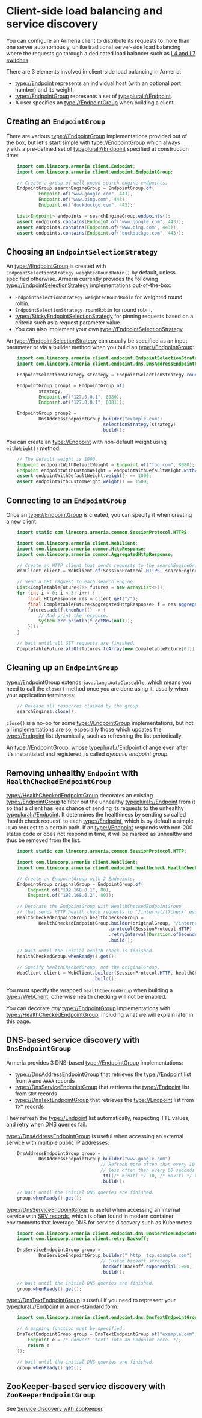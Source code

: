 # Client-side load balancing and service discovery

You can configure an Armeria client to distribute its requests to more than one server autonomously, unlike
traditional server-side load balancing where the requests go through a dedicated load balancer such as
[L4 and L7 switches](https://en.wikipedia.org/wiki/Multilayer_switch#Layer_4%E2%80%937_switch,_web_switch,_or_content_switch).

There are 3 elements involved in client-side load balancing in Armeria:
- <type://Endpoint> represents an individual host (with an optional port number) and its weight.
- <type://EndpointGroup> represents a set of <typeplural://Endpoint>.
- A user specifies an <type://EndpointGroup> when building a client.

## Creating an `EndpointGroup`

There are various <type://EndpointGroup> implementations provided out of the box, but let's start simple with
<type://EndpointGroup> which always yields a pre-defined set of <typeplural://Endpoint> specified at construction
time:

```java
    import com.linecorp.armeria.client.Endpoint;
    import com.linecorp.armeria.client.endpoint.EndpointGroup;

    // Create a group of well-known search engine endpoints.
    EndpointGroup searchEngineGroup = EndpointGroup.of(
            Endpoint.of("www.google.com", 443),
            Endpoint.of("www.bing.com", 443),
            Endpoint.of("duckduckgo.com", 443);

    List<Endpoint> endpoints = searchEngineGroup.endpoints();
    assert endpoints.contains(Endpoint.of("www.google.com", 443));
    assert endpoints.contains(Endpoint.of("www.bing.com", 443));
    assert endpoints.contains(Endpoint.of("duckduckgo.com", 443));
```

## Choosing an `EndpointSelectionStrategy`

An <type://EndpointGroup> is created with `EndpointSelectionStrategy.weightedRoundRobin()` by default,
unless specified otherwise. Armeria currently provides the following <type://EndpointSelectionStrategy>
implementations out-of-the-box:
- `EndpointSelectionStrategy.weightedRoundRobin` for weighted round robin.
- `EndpointSelectionStrategy.roundRobin` for round robin.
- <type://StickyEndpointSelectionStrategy> for pinning requests based on a criteria
  such as a request parameter value.
- You can also implement your own <type://EndpointSelectionStrategy>.

An <type://EndpointSelectionStrategy> can usually be specified as an input parameter or via a builder method
when you build an <type://EndpointGroup>:

```java
    import com.linecorp.armeria.client.endpoint.EndpointSelectionStrategy;
    import com.linecorp.armeria.client.endpoint.dns.DnsAddressEndpointGroup;

    EndpointSelectionStrategy strategy = EndpointSelectionStrategy.roundRobin();

    EndpointGroup group1 = EndpointGroup.of(
            strategy,
            Endpoint.of("127.0.0.1", 8080),
            Endpoint.of("127.0.0.1", 8081));

    EndpointGroup group2 =
            DnsAddressEndpointGroup.builder("example.com")
                                   .selectionStrategy(strategy)
                                   .build();
```

<Tip>

You can create an <type://Endpoint> with non-default weight using `withWeight()` method:

```java
    // The default weight is 1000.
    Endpoint endpointWithDefaultWeight = Endpoint.of("foo.com", 8080);
    Endpoint endpointWithCustomWeight = endpointWithDefaultWeight.withWeight(1500);
    assert endpointWithDefaultWeight.weight() == 1000;
    assert endpointWithCustomWeight.weight() == 1500;
```

</Tip>

## Connecting to an `EndpointGroup`

Once an <type://EndpointGroup> is created, you can specify it when creating a new client:

```java
    import static com.linecorp.armeria.common.SessionProtocol.HTTPS;

    import com.linecorp.armeria.client.WebClient;
    import com.linecorp.armeria.common.HttpResponse;
    import com.linecorp.armeria.common.AggregatedHttpResponse;

    // Create an HTTP client that sends requests to the searchEngineGroup.
    WebClient client = WebClient.of(SessionProtocol.HTTPS, searchEngineGroup);

    // Send a GET request to each search engine.
    List<CompletableFuture<?>> futures = new ArrayList<>();
    for (int i = 0; i < 3; i++) {
        final HttpResponse res = client.get("/");
        final CompletableFuture<AggregatedHttpResponse> f = res.aggregate();
        futures.add(f.thenRun(() -> {
            // And print the response.
            System.err.println(f.getNow(null));
        }));
    }

    // Wait until all GET requests are finished.
    CompletableFuture.allOf(futures.toArray(new CompletableFuture[0])).join();
```

## Cleaning up an `EndpointGroup`

<type://EndpointGroup> extends `java.lang.AutoCloseable`, which means you need to call the `close()`
method once you are done using it, usually when your application terminates:

```java
    // Release all resources claimed by the group.
    searchEngines.close();
```

`close()` is a no-op for some <type://EndpointGroup> implementations, but not all implementations are so,
especially those which updates the <type://Endpoint> list dynamically, such as refreshing the list periodically.

<Tip>

An <type://EndpointGroup>, whose <typeplural://Endpoint> change even after it's instantiated and registered,
is called *dynamic endpoint group*.

</Tip>

## Removing unhealthy `Endpoint` with `HealthCheckedEndpointGroup`

<type://HealthCheckedEndpointGroup> decorates an existing <type://EndpointGroup> to filter out the unhealthy
<typeplural://Endpoint> from it so that a client has less chance of sending its requests to the unhealthy
<typeplural://Endpoint>. It determines the healthiness by sending so called 'health check request' to each
<type://Endpoint>, which is by default a simple `HEAD` request to a certain path. If an <type://Endpoint>
responds with non-200 status code or does not respond in time, it will be marked as unhealthy and thus
be removed from the list.

```java
    import static com.linecorp.armeria.common.SessionProtocol.HTTP;

    import com.linecorp.armeria.client.WebClient;
    import com.linecorp.armeria.client.endpoint.healthcheck.HealthCheckedEndpointGroup

    // Create an EndpointGroup with 2 Endpoints.
    EndpointGroup originalGroup = EndpointGroup.of(
        Endpoint.of("192.168.0.1", 80),
        Endpoint.of("192.168.0.2", 80));

    // Decorate the EndpointGroup with HealthCheckedEndpointGroup
    // that sends HTTP health check requests to '/internal/l7check' every 10 seconds.
    HealthCheckedEndpointGroup healthCheckedGroup =
            HealthCheckedEndpointGroup.builder(originalGroup, "/internal/l7check")
                                      .protocol(SessionProtocol.HTTP)
                                      .retryInterval(Duration.ofSeconds(10))
                                      .build();

    // Wait until the initial health check is finished.
    healthCheckedGroup.whenReady().get();

    // Specify healthCheckedGroup, not the originalGroup.
    WebClient client = WebClient.builder(SessionProtocol.HTTP, healthCheckedGroup)
                                .build();
```

<Warning>

You must specify the wrapped `healthCheckedGroup` when building a <type://WebClient>, otherwise health
checking will not be enabled.

</Warning>

<Tip>

You can decorate *any* <type://EndpointGroup> implementations with <type://HealthCheckedEndpointGroup>,
including what we will explain later in this page.

</Tip>

## DNS-based service discovery with `DnsEndpointGroup`

Armeria provides 3 DNS-based <type://EndpointGroup> implementations:
- <type://DnsAddressEndpointGroup> that retrieves the <type://Endpoint> list from `A` and `AAAA` records
- <type://DnsServiceEndpointGroup> that retrieves the <type://Endpoint> list from `SRV` records
- <type://DnsTextEndpointGroup> that retrieves the <type://Endpoint> list from `TXT` records

They refresh the <type://Endpoint> list automatically, respecting TTL values, and retry when DNS queries fail.

<type://DnsAddressEndpointGroup> is useful when accessing an external service with multiple public IP addresses:

```java
    DnsAddressEndpointGroup group =
            DnsAddressEndpointGroup.builder("www.google.com")
                                   // Refresh more often than every 10 seconds and
                                   // less often than every 60 seconds even if DNS server asks otherwise.
                                   .ttl(/* minTtl */ 10, /* maxTtl */ 60)
                                   .build();

    // Wait until the initial DNS queries are finished.
    group.whenReady().get();
```

<type://DnsServiceEndpointGroup> is useful when accessing an internal service with
[SRV records](https://en.wikipedia.org/wiki/SRV_record), which is often found in modern container
environments that leverage DNS for service discovery such as Kubernetes:

```java
    import com.linecorp.armeria.client.endpoint.dns.DnsServiceEndpointGroup;
    import com.linecorp.armeria.client.retry.Backoff;

    DnsServiceEndpointGroup group =
            DnsServiceEndpointGroup.builder("_http._tcp.example.com")
                                   // Custom backoff strategy.
                                   .backoff(Backoff.exponential(1000, 16000).withJitter(0.3))
                                   .build();

    // Wait until the initial DNS queries are finished.
    group.whenReady().get();
```

<type://DnsTextEndpointGroup> is useful if you need to represent your <typeplural://Endpoint> in a non-standard
form:

```java
    import com.linecorp.armeria.client.endpoint.dns.DnsTextEndpointGroup;

    // A mapping function must be specified.
    DnsTextEndpointGroup group = DnsTextEndpointGroup.of("example.com", (byte[] text) -> {
        Endpoint e = /* Convert 'text' into an Endpoint here. */;
        return e
    });

    // Wait until the initial DNS queries are finished.
    group.whenReady().get();
```

## ZooKeeper-based service discovery with `ZooKeeperEndpointGroup`

See [Service discovery with ZooKeeper](/docs/advanced-zookeeper).
